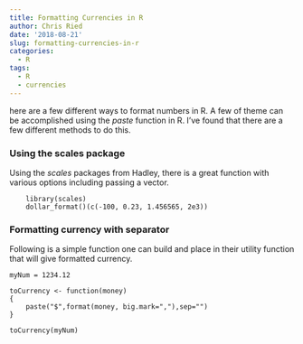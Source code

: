 ```yaml
---
title: Formatting Currencies in R
author: Chris Ried
date: '2018-08-21'
slug: formatting-currencies-in-r
categories: 
  - R
tags: 
  - R
  - currencies
---
```


here are a few different ways to format numbers in R. A few of theme can be accomplished using the _paste_ function in R. I've found that there are a few different methods to do this. 


### Using the scales package 

Using the _scales_ packages from Hadley, there is a great function with various options including passing a vector. 

```
	library(scales)
	dollar_format()(c(-100, 0.23, 1.456565, 2e3))
```

### Formatting currency with separator 

Following is a simple function one can build and place in their utility function that will give formatted currency. 

```
myNum = 1234.12 

toCurrency <- function(money)
{
	paste("$",format(money, big.mark=","),sep="")
}

toCurrency(myNum)
```

